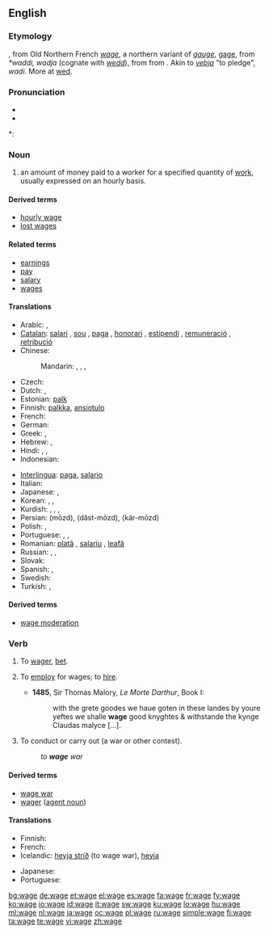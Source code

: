 {{wikipedia}}
{{also|Wage}}
==English==

===Etymology===
{{etyl|xno}}, from Old Northern French ''[[wage]]'', a northern variant of {{etyl|fro}} ''[[gauge]]'', [[gage]], from {{etyl|frk}} ''*waddi, wadja'' (cognate with {{etyl|ang|-}} ''[[wedd]]''), from {{proto|Germanic|wadjo, wadi-|pledge|lang=}} from {{proto|Indo-European|wadh-|to pledge, redeem a pledge|lang=}}. Akin to {{etyl|non|-}} ''[[veþja]]'' "to pledge", {{etyl|got|-}} ''wadi''. More at [[wed]].

===Pronunciation===
* {{IPA|/weɪʤ/}}
* {{audio|en-us-wage.ogg|Audio (US)}}

*: {{rhymes|eɪdʒ}}

===Noun===
{{en-noun}}

# an amount of money paid to a worker for a specified quantity of [[Wikipedia:Labour (economics)|work]], usually expressed on an hourly basis.

====Derived terms====
* [[hourly wage]]
* [[lost wages]]

====Related terms====
* [[earnings]]
* [[pay]]
* [[salary]]
* [[wages]]

====Translations====
{{trans-top|money paid to a worker}}
* Arabic: {{t|ar|أجر|m|tr='ájr|sc=Arab}},  {{t-|ar|راتب|m|tr=raatib|sc=Arab}}
* [[Catalan]]: [[salari]] {{m}}, [[sou]] {{m}}, [[paga]] {{f}}, [[honorari]] {{m}}, [[estipendi]] {{m}}, [[remuneració]] {{f}}, [[retribució]] {{f}}
* Chinese:
*: Mandarin: {{t|zh|工資|sc=Hani}},  {{t|zh|工资|tr=gōngzī|sc=Hani}},  {{t|zh|薪金|tr=xīnjīn|sc=Hani}},  {{t|zh|薪水|tr=xīnshui|sc=Hani}}
* Czech: {{t-|cs|mzda|f}}
* Dutch: {{t+|nl|loon|n}}, {{t+|nl|salaris|n}}
* Estonian: [[palk]]
* Finnish: [[palkka]], [[ansiotulo]]
* French: {{t+|fr|salaire|m}}
* German: {{t+|de|Lohn|m}}
* Greek: {{t+|el|μισθός|m|tr=misthós}},  {{qualifier|colloquial, daily wage}} {{t|el|μεροκάματο|n|tr=merokámato}}
* Hebrew: {{t|he|משכורת|f|tr=maskoret|sc=Hebr}},  {{t|he|שכר|m|tr=sakhar|sc=Hebr}}
* Hindi: {{t|hi|तनख़्वाह|tr=tanaḵẖvāha|sc=Deva}},  {{t|hi|वेतन|tr=vētana|sc=Deva}},  {{t|hi|मासिक वेतन|tr=māsika vētana|sc=Deva}}
* Indonesian: {{t+|id|gaji|xs=Indonesian}}
{{trans-mid}}
* [[Interlingua]]: [[paga]], [[salario]]
* Italian: {{t-|it|salario|m}}
* Japanese: {{t|ja|給料|tr=きゅうりょう, kyūryō|sc=Jpan}},  {{t|ja|サラリー|tr=sararī|sc=Jpan}}
* Korean: {{t|ko|임금|tr=imgeum|sc=Kore}},  {{t|ko|급료|tr=geupryo|sc=Kore}},  {{t|ko|봉급|tr=bonggeup|sc=Kore}}
* Kurdish: {{t+|ku|meaş|m}}, {{t+|ku|miz|m}}, {{t+|ku|muçe|m}}, {{t|ku|destheq|f}}
* Persian: {{fa-Arab|[[مزد]]}} (mōzd), {{fa-Arab|[[دست‌مزد]]}} (dăst-mōzd), {{fa-Arab|[[کارمزد]]}} (kär-mōzd)
* Polish: {{t-|pl|pensja|f}},  {{t|pl|płaca|f}}
* Portuguese: {{t+|pt|salário|m}}, {{t+|pt|ordenado|m}}, {{t+|pt|remuneração|f}}
* Romanian: [[plată]] {{f}}, [[salariu]] {{n}}, [[leafă]] {{f}}
* Russian: {{t|ru|заработная плата|f|tr=zárabotnaja pláta|sc=Cyrl}},  {{t|ru|зарплата|f|tr=zarpláta|sc=Cyrl}},  {{t|ru|жалование|n|tr=žálovanije|sc=Cyrl}}
* Slovak: {{t-|sk|mzda|f}}
* Spanish: {{t-|es|salario|m}},  {{t-|es|sueldo|m}}
* Swedish: {{t+|sv|lön|c}}
* Turkish: {{t|tr|ücret}},  {{t|tr|gündelik}}
{{trans-bottom}}

====Derived terms====
* [[wage moderation]]

===Verb===
{{en-verb|wag|ing}}

# {{transitive|obsolete}} To [[wager]], [[bet]].
# {{transitive|obsolete}} To [[employ]] for wages; to [[hire]].
#*'''1485''', Sir Thomas Malory, ''Le Morte Darthur'', Book I:
#*:with the grete goodes we haue goten in these landes by youre yeftes we shalle '''wage''' good knyghtes & withstande the kynge Claudas malyce [...].
# {{transitive}} To conduct or carry out (a war or other contest).
#: ''to '''wage''' war''

====Derived terms====
* [[wage war]]
* [[wager#Etymology 2|wager]] ([[agent noun]])

====Translations====
{{trans-top|to conduct or carry out}}
* Finnish: {{t+|fi|ryhtyä}}
* French: {{t+|fr|mener}}
* Icelandic: [[heyja stríð]] (to wage war), [[heyja]]
{{trans-mid}}
* Japanese: {{t+|ja|行う|tr=okonau}}
* Portuguese: {{t+|pt|conduzir}}
{{trans-bottom}}

[[bg:wage]]
[[de:wage]]
[[et:wage]]
[[el:wage]]
[[es:wage]]
[[fa:wage]]
[[fr:wage]]
[[fy:wage]]
[[ko:wage]]
[[io:wage]]
[[id:wage]]
[[it:wage]]
[[sw:wage]]
[[ku:wage]]
[[lo:wage]]
[[hu:wage]]
[[ml:wage]]
[[nl:wage]]
[[ja:wage]]
[[oc:wage]]
[[pl:wage]]
[[ru:wage]]
[[simple:wage]]
[[fi:wage]]
[[ta:wage]]
[[te:wage]]
[[vi:wage]]
[[zh:wage]]